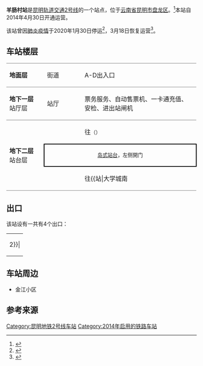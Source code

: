 {{Station Infobox
|Station Name = 羊肠村站
|Engname = Yangchangcun Station
|linecolour = {{昆明地铁颜色|2}}
|Image = 
|Caption = 
|Number = 
|Code = 
|Location = [[云南省|云南省]][[昆明市|昆明市]][[盘龙区|盘龙区]]
|coordinates = {{coord|25.104363|102.740595|display=inline,title}}
|Type = 地下车站
|Line = [[昆明轨道交通2号线|2号线]]
|Interchange = 
|Platformtype = 
|Open = 2014年4月30日
|adjacent = {{Adjacent stations|system=昆明地铁
|line1=2|left1=司家营|right1=霖雨桥}}
}}

'''羊肠村站'''是[[昆明轨道交通|昆明轨道交通]][[昆明轨道交通2号线|2号线]]的一个站点，位于[[云南省|云南省]][[昆明市|昆明市]][[盘龙区|盘龙区]]。<ref>{{Cite web |url=http://news.xinhuanet.com/house/km/2014-04-30/c_1110482021.htm|title=4月30日6：20头班车发车 昆明地铁时代已来临|date=2014-04-30}}</ref>本站自2014年4月30日开通运营。

该站曾因[[2019冠状病毒病云南省疫情|肺炎疫情]]于2020年1月30日停运<ref>{{Cite web|url=http://news.ifeng.com/c/7teLOTRlGa0|title=重磅！30日起昆明地铁3、6号线全线停运！主城区部分公交线路停运|publisher=凤凰网|date=2020-01-30|accessdate=2020-01-30}}</ref>，3月18日恢复运营<ref>{{cite news|url=https://www.kunming.cn/news/c/2020-03-16/12875865.shtml|title=3月18日零时起昆明地铁将全面恢复线网运营组织 最快4分钟一趟|publisher=昆明信息港|date=2020-03-16|accessdate=2020-09-09}}</ref>。

== 车站楼层 ==
{|cellspacing=0 cellpadding=3
|style="border-top:solid 1px gray;border-bottom:solid 1px gray;" width=100|'''地面层'''
|style="border-top:solid 1px gray;border-bottom:solid 1px gray;" width=100|街道
|style="border-top:solid 1px gray;border-bottom:solid 1px gray;" width=350|A-D出入口
|-
|style="border-bottom:solid 1px gray;"|'''地下一层'''<br />站厅层
|style="border-bottom:solid 1px gray;"|站厅
|style="border-bottom:solid 1px gray;"|票务服务、自动售票机、一卡通充值、安检、进出站闸机
|-
|style="border-bottom:solid 1px gray;" rowspan=3|'''地下二层'''<br />站台层
|{{arrow|L}}
|{{昆明地铁线路名|2}}往{{站|北部汽车站}}<small>（{{站|司家营}}）</small>
|-
|style="border-right:solid 2px black;border-left:solid 2px black;border-top:solid 2px black;border-bottom:solid 2px black;" colspan=2|<center><small>[[岛式站台|岛式站台]]，左侧開门</small></center>
|-
|style="border-bottom:solid 1px gray;"|{{arrow|R}}
|style="border-bottom:solid 1px gray;"|{{昆明地铁线路名|2}}往{{站|大学城南||昆明市}}/{{站|昆明南火车站}}<small>（{{站|霖雨桥}}）</small>
|}

== 出口 ==
该站设有一共有4个出口：
{| class="wikitable"
| rowspan=30 align="center" bgcolor={{昆明地铁颜色|2}}|
|-
! 编号 !! 建议前往的目的地 !! 照片
|-
| {{綠底白字出口|A}} || ||
|-
| {{綠底白字出口|B}} || ||
|-
| {{綠底白字出口|C|附=升}} || ||
|-
| {{綠底白字出口|D}} || ||
|-
| bgcolor="#EEEEEE" colspan=3 | {{綠底白字出口|註=升}}
|}

==车站周边==
*金江小区

== 参考来源 ==
<references/>

{{昆明地铁2号线}}
{{铁路车站小作品}}

[[Category:昆明地铁2号线车站|Category:昆明地铁2号线车站]]
[[Category:2014年启用的铁路车站|Category:2014年启用的铁路车站]]